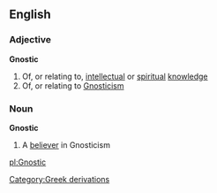 ==English==
===Adjective===
{{wikipedia}}
'''Gnostic'''
#Of, or relating to, [[intellectual]] or [[spiritual]] [[knowledge]]
#Of, or relating to [[Gnosticism]]

===Noun===
'''Gnostic'''
#A [[believer]] in Gnosticism
[[Category:Greek derivations]]

[[pl:Gnostic]]